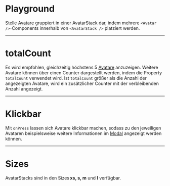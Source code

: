 # Playground

Stelle [Avatare](/03-components/content/avatar) gruppiert in einer AvatarStack dar, indem mehrere `<Avatar />`-Components innerhalb von `<AvatarStack />` platziert werden. 

<LiveCodeEditor />

---

# totalCount

Es wird empfohlen, gleichzeitig höchstens 5 [Avatare](/03-components/content/avatar) anzuzeigen. Weitere Avatare können über einen Counter dargestellt werden, indem die Property `totalCount` verwendet wird. Ist `totalCount` größer als die Anzahl der angezeigten Avatare, wird ein zusätzlicher Counter mit der verbleibenden Anzahl angezeigt.

<LiveCodeEditor example="total-count" editorCollapsed />

---

# Klickbar

Mit `onPress` lassen sich Avatare klickbar machen, sodass zu den jeweiligen Avataren beispielsweise weitere Informationen im [Modal](/03-components/overlays/modal) angezeigt werden können.

<LiveCodeEditor example="clickable" editorCollapsed />

---

# Sizes

AvatarStacks sind in den Sizes **xs, s, m** und **l** verfügbar.

<LiveCodeEditor example="sizes" editorCollapsed />
